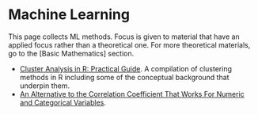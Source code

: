 # Machine Learning

This page collects ML methods. Focus is given to material that have an applied focus rather than a theoretical one. For more theoretical materials, go to the [Basic Mathematics] section.

* [Cluster Analysis in R: Practical Guide](https://www.datanovia.com/en/blog/cluster-analysis-in-r-practical-guide/). A compilation of clustering methods in R including some of the conceptual background that underpin them.
* [An Alternative to the Correlation Coefficient That Works For Numeric and Categorical Variables](https://rama100.github.io/lecture-notes/x2y.nb.html).
